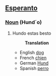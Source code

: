 ==[[Esperanto]]==
===[[Noun]] (Hund´o)===
#Hundo  estas besto
#:'''Translation'''
#*English [[dog]]
#*French [[chien]]
#*German [[Hund]]
#*Spanish [[perro]]